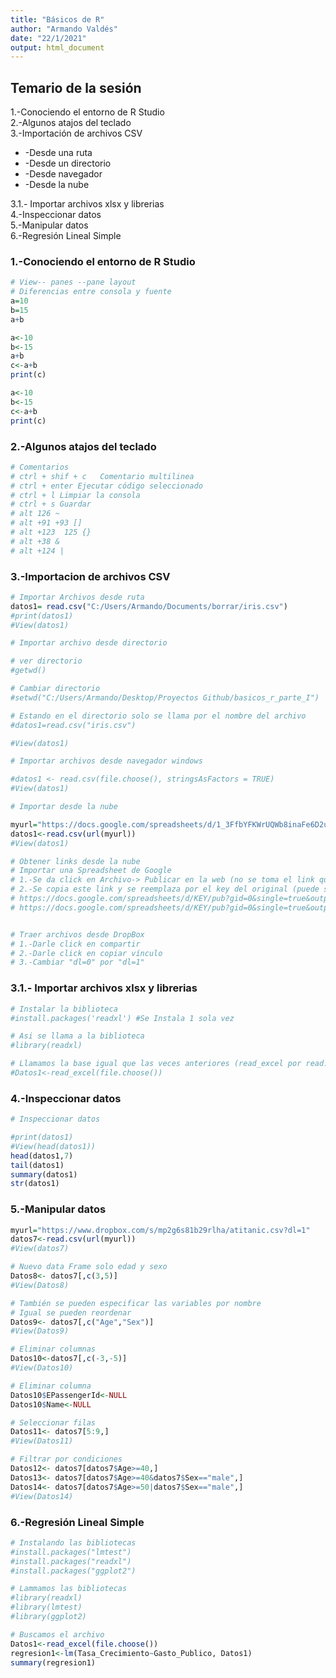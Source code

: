 ```yaml
---
title: "Básicos de R"
author: "Armando Valdés"
date: "22/1/2021"
output: html_document
---
```



## Temario de la sesión

1.-Conociendo el entorno de R Studio <br>
2.-Algunos atajos del teclado <br>
3.-Importación de archivos CSV<br>
<ul>
  <li>-Desde una ruta</li>
  <li>-Desde un directorio</li>
  <li>-Desde navegador</li>
  <li>-Desde la nube</li>
</ul>
3.1.- Importar archivos xlsx y librerias <br>
4.-Inspeccionar datos <br>
5.-Manipular datos <br>
6.-Regresión Lineal Simple <br>



### 1.-Conociendo el entorno de R Studio <br>
```r
# View-- panes --pane layout
# Diferencias entre consola y fuente
a=10
b=15
a+b
```

```r
a<-10
b<-15
a+b
c<-a+b
print(c)
```
```r
a<-10
b<-15
c<-a+b
print(c)
```
### 2.-Algunos atajos del teclado <br>
```r
# Comentarios
# ctrl + shif + c   Comentario multilinea
# ctrl + enter Ejecutar código seleccionado
# ctrl + l Limpiar la consola
# ctrl + s Guardar
# alt 126 ~
# alt +91 +93 []
# alt +123  125 {}
# alt +38 &
# alt +124 |
```
### 3.-Importacion de archivos CSV<br>
```r
# Importar Archivos desde ruta
datos1= read.csv("C:/Users/Armando/Documents/borrar/iris.csv")
#print(datos1)
#View(datos1)
```
```r
# Importar archivo desde directorio

# ver directorio
#getwd()

# Cambiar directorio
#setwd("C:/Users/Armando/Desktop/Proyectos Github/basicos_r_parte_I")

# Estando en el directorio solo se llama por el nombre del archivo
#datos1=read.csv("iris.csv")

#View(datos1)
```
```r
# Importar archivos desde navegador windows

#datos1 <- read.csv(file.choose(), stringsAsFactors = TRUE)
#View(datos1)
```
```r
# Importar desde la nube

myurl="https://docs.google.com/spreadsheets/d/1_3FfbYFKWrUQWb8inaFe6D2uharQfAbcPXDGVmXERSY/pub?gid=0&single=true&output=csv"
datos1<-read.csv(url(myurl))
#View(datos1)
```
```r
# Obtener links desde la nube
# Importar una Spreadsheet de Google
# 1.-Se da click en Archivo-> Publicar en la web (no se toma el link que da)
# 2.-Se copia este link y se reemplaza por el key del original (puede ser csv o xlsx)
# https://docs.google.com/spreadsheets/d/KEY/pub?gid=0&single=true&output=csv
# https://docs.google.com/spreadsheets/d/KEY/pub?gid=0&single=true&output=xlsx


# Traer archivos desde DropBox
# 1.-Darle click en compartir
# 2.-Darle click en copiar vínculo
# 3.-Cambiar "dl=0" por "dl=1"

```
### 3.1.- Importar archivos xlsx y librerias <br>

```r
# Instalar la biblioteca
#install.packages('readxl') #Se Instala 1 sola vez

# Asi se llama a la biblioteca
#library(readxl)

# Llamamos la base igual que las veces anteriores (read_excel por read.csv)
#Datos1<-read_excel(file.choose())

```
### 4.-Inspeccionar datos <br>
```r
# Inspeccionar datos

#print(datos1)
#View(head(datos1))
head(datos1,7)
tail(datos1)
summary(datos1)
str(datos1)

```

### 5.-Manipular datos <br>

```r
myurl="https://www.dropbox.com/s/mp2g6s81b29rlha/atitanic.csv?dl=1"
datos7<-read.csv(url(myurl))
#View(datos7)
```
```r
# Nuevo data Frame solo edad y sexo
Datos8<- datos7[,c(3,5)]
#View(Datos8)

```
```r
# También se pueden especificar las variables por nombre
# Igual se pueden reordenar
Datos9<- datos7[,c("Age","Sex")]
#View(Datos9)

```

```r
# Eliminar columnas
Datos10<-datos7[,c(-3,-5)]
#View(Datos10)

# Eliminar columna
Datos10$EPassengerId<-NULL
Datos10$Name<-NULL

```
```r
# Seleccionar filas
Datos11<- datos7[5:9,]
#View(Datos11)
```
```r
# Filtrar por condiciones
Datos12<- datos7[datos7$Age>=40,]
Datos13<- datos7[datos7$Age>=40&datos7$Sex=="male",]
Datos14<- datos7[datos7$Age>=50|datos7$Sex=="male",]
#View(Datos14)

```
### 6.-Regresión Lineal Simple <br>
```r
# Instalando las bibliotecas
#install.packages("lmtest")
#install.packages("readxl")
#install.packages("ggplot2")

# Lammamos las bibliotecas
#library(readxl)
#library(lmtest)
#library(ggplot2)

```
```r
# Buscamos el archivo
Datos1<-read_excel(file.choose())
regresion1<-lm(Tasa_Crecimiento~Gasto_Publico, Datos1)
summary(regresion1)

```
```r

```
```r

```
```r

```












